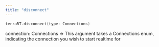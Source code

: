 ```yaml
---
title: "disconnect"
---
```

```kotlin kotlin
terraRT.disconnect(type: Connections)

```

connection: Connections => This argument takes a Connections enum, indicating the connection you wish to start realtime for



